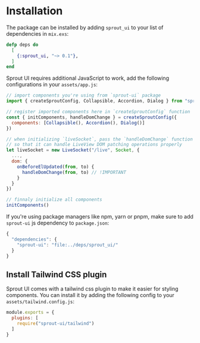 # Installation

The package can be installed by adding `sprout_ui` to your list of dependencies in `mix.exs`:

```elixir
defp deps do
  [
    {:sprout_ui, "~> 0.1"},
  ]
end
```

Sprout UI requires additional JavaScript to work, add the following configurations in your `assets/app.js`:

```javascript
// import components you're using from `sprout-ui` package
import { createSproutConfig, Collapsible, Accordion, Dialog } from "sprout-ui"

// register imported components here in `createSproutConfig` function
const { initComponents, handleDomChange } = createSproutConfig({
  components: [Collapsible(), Accordion(), Dialog()]
})

// when initializing `liveSocket`, pass the `handleDomChange` function to the `dom` option
// so that it can handle LiveView DOM patching operations properly
let liveSocket = new LiveSocket("/live", Socket, {
  ...,
  dom: {
    onBeforeElUpdated(from, to) {
      handleDomChange(from, to) // !IMPORTANT
    }
  }
})

// finnaly initialize all components
initComponents()
```

If you're using package managers like npm, yarn or pnpm, make sure to add `sprout-ui` js dependency to `package.json`:

```js
{
  "dependencies": {
    "sprout-ui": "file:../deps/sprout_ui/"
  }
}
```

## Install Tailwind CSS plugin

Sprout UI comes with a tailwind css plugin to make it easier for styling components.
You can install it by adding the following config to your `assets/tailwind.config.js`:

```js
module.exports = {
  plugins: [
    require("sprout-ui/tailwind")
  ]
}
```
